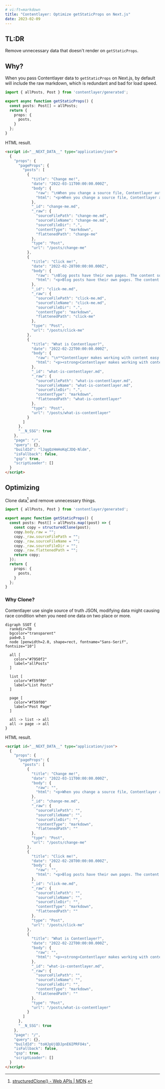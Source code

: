 ```yaml
---
# vi:ft=markdown
title: "Contentlayer: Optimize getStaticProps on Next.js"
date: 2023-02-09
---
```


## TL:DR

Remove unnecessary data that doesn't render on `getStaticProps`.

## Why?

When you pass Contentlayer data to `getStaticProps` on Next.js, by default will include the raw markdown, which is redundant and bad for load speed.

```typescript
import { allPosts, Post } from 'contentlayer/generated';

export async function getStaticProps() {
  const posts: Post[] = allPosts;
  return {
    props: {
      posts,
    }
  };
}
```

HTML result.

```html
<script id="__NEXT_DATA__" type="application/json">
  {
    "props": {
      "pageProps": {
        "posts": [
          {
            "title": "Change me!",
            "date": "2022-03-11T00:00:00.000Z",
            "body": {
              "raw": "\nWhen you change a source file, Contentlayer automatically updates the content cache, which prompts Next.js to reload the content on screen.\n",
              "html": "<p>When you change a source file, Contentlayer automatically updates the content cache, which prompts Next.js to reload the content on screen.</p>"
            },
            "_id": "change-me.md",
            "_raw": {
              "sourceFilePath": "change-me.md",
              "sourceFileName": "change-me.md",
              "sourceFileDir": ".",
              "contentType": "markdown",
              "flattenedPath": "change-me"
            },
            "type": "Post",
            "url": "/posts/change-me"
          },
          {
            "title": "Click me!",
            "date": "2022-02-28T00:00:00.000Z",
            "body": {
              "raw": "\nBlog posts have their own pages. The content source is a markdown file, parsed to HTML by Contentlayer.\n",
              "html": "<p>Blog posts have their own pages. The content source is a markdown file, parsed to HTML by Contentlayer.</p>"
            },
            "_id": "click-me.md",
            "_raw": {
              "sourceFilePath": "click-me.md",
              "sourceFileName": "click-me.md",
              "sourceFileDir": ".",
              "contentType": "markdown",
              "flattenedPath": "click-me"
            },
            "type": "Post",
            "url": "/posts/click-me"
          },
          {
            "title": "What is Contentlayer?",
            "date": "2022-02-22T00:00:00.000Z",
            "body": {
              "raw": "\n**Contentlayer makes working with content easy.** It is a content preprocessor that validates and transforms your content into type-safe JSON you can easily import into your application.\n",
              "html": "<p><strong>Contentlayer makes working with content easy.</strong> It is a content preprocessor that validates and transforms your content into type-safe JSON you can easily import into your application.</p>"
            },
            "_id": "what-is-contentlayer.md",
            "_raw": {
              "sourceFilePath": "what-is-contentlayer.md",
              "sourceFileName": "what-is-contentlayer.md",
              "sourceFileDir": ".",
              "contentType": "markdown",
              "flattenedPath": "what-is-contentlayer"
            },
            "type": "Post",
            "url": "/posts/what-is-contentlayer"
          }
        ]
      },
      "__N_SSG": true
    },
    "page": "/",
    "query": {},
    "buildId": "lJqgQzHmHoKqCJDQ-Nldm",
    "isFallback": false,
    "gsp": true,
    "scriptLoader": []
  }
</script>
```

## Optimizing

Clone data[^1] and remove unnecessary things.

[^1]: [structuredClone() - Web APIs | MDN](https://developer.mozilla.org/en-US/docs/Web/API/structuredClone).

```typescript
import { allPosts, Post } from 'contentlayer/generated';

export async function getStaticProps() {
  const posts: Post[] = allPosts.map((post) => {
    const copy = structuredClone(post);
    copy.body.raw = "";
    copy._raw.sourceFilePath = "";
    copy._raw.sourceFileName = "";
    copy._raw.sourceFileDir = "";
    copy._raw.flattenedPath = "";
    return copy;
  });
  return {
    props: {
      posts,
    }
  };
}
```

### Why Clone?

Contentlayer use single source of truth JSON, modifying data might causing race condition when you need one data on two place or more.

```diagram-graphviz layout="dot"
digraph SSOT {
  rankdir=TB
  bgcolor="transparent"
  pad=0.1
  node [penwidth=2.0, shape=rect, fontname="Sans-Serif", fontsize="10"]

  all [
    color="#7950f2"
    label="allPosts"
  ]

  list [
    color="#f59f00"
    label="List Posts"
  ]

  page [
    color="#f59f00"
    label="Post Page"
  ]

  all -> list -> all
  all -> page -> all
}
```

HTML result.

```html
<script id="__NEXT_DATA__" type="application/json">
  {
    "props": {
      "pageProps": {
        "posts": [
          {
            "title": "Change me!",
            "date": "2022-03-11T00:00:00.000Z",
            "body": {
              "raw": "",
              "html": "<p>When you change a source file, Contentlayer automatically updates the content cache, which prompts Next.js to reload the content on screen.</p>"
            },
            "_id": "change-me.md",
            "_raw": {
              "sourceFilePath": "",
              "sourceFileName": "",
              "sourceFileDir": "",
              "contentType": "markdown",
              "flattenedPath": ""
            },
            "type": "Post",
            "url": "/posts/change-me"
          },
          {
            "title": "Click me!",
            "date": "2022-02-28T00:00:00.000Z",
            "body": {
              "raw": "",
              "html": "<p>Blog posts have their own pages. The content source is a markdown file, parsed to HTML by Contentlayer.</p>"
            },
            "_id": "click-me.md",
            "_raw": {
              "sourceFilePath": "",
              "sourceFileName": "",
              "sourceFileDir": "",
              "contentType": "markdown",
              "flattenedPath": ""
            },
            "type": "Post",
            "url": "/posts/click-me"
          },
          {
            "title": "What is Contentlayer?",
            "date": "2022-02-22T00:00:00.000Z",
            "body": {
              "raw": "",
              "html": "<p><strong>Contentlayer makes working with content easy.</strong> It is a content preprocessor that validates and transforms your content into type-safe JSON you can easily import into your application.</p>"
            },
            "_id": "what-is-contentlayer.md",
            "_raw": {
              "sourceFilePath": "",
              "sourceFileName": "",
              "sourceFileDir": "",
              "contentType": "markdown",
              "flattenedPath": ""
            },
            "type": "Post",
            "url": "/posts/what-is-contentlayer"
          }
        ]
      },
      "__N_SSG": true
    },
    "page": "/",
    "query": {},
    "buildId": "toHJpUjQDJpnE6IPRFO4s",
    "isFallback": false,
    "gsp": true,
    "scriptLoader": []
  }
</script>
```